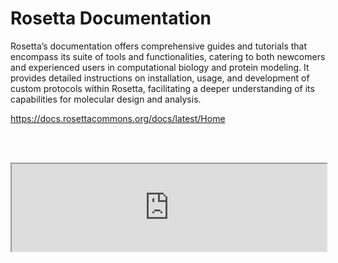 # Rosetta Documentation
Rosetta’s documentation offers comprehensive guides and tutorials that encompass its suite of tools and functionalities, catering to both newcomers and experienced users in computational biology and protein modeling. It provides detailed instructions on installation, usage, and development of custom protocols within Rosetta, facilitating a deeper understanding of its capabilities for molecular design and analysis.

https://docs.rosettacommons.org/docs/latest/Home

<br></br>
<iframe src="https://docs.rosettacommons.org/docs/latest/Home" name="showIframe" width="100%" height="140px"></iframe>
